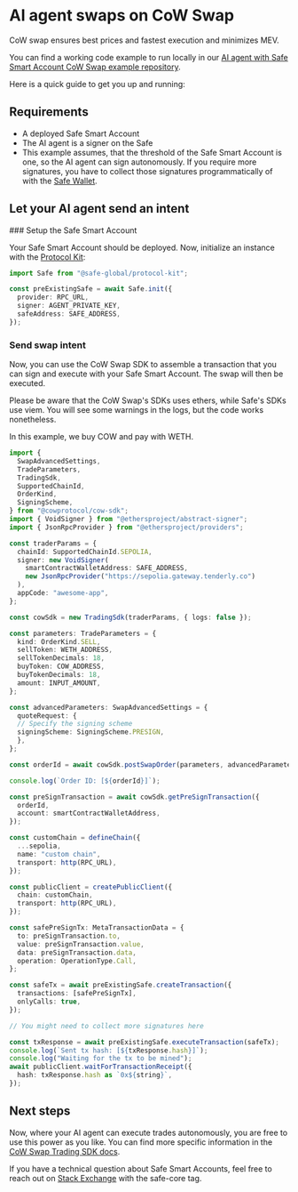 
# AI agent swaps on CoW Swap

CoW swap ensures best prices and fastest execution and minimizes MEV.

You can find a working code example to run locally in our [AI agent with Safe Smart Account CoW Swap example repository](https://github.com/5afe/safe-cowswap).

Here is a quick guide to get you up and running:

## Requirements

- A deployed Safe Smart Account
- The AI agent is a signer on the Safe
- This example assumes, that the threshold of the Safe Smart Account is one, so the AI agent can sign autonomously.
If you require more signatures, you have to collect those signatures programmatically of with the [Safe Wallet](https://app.safe.global/).

## Let your AI agent send an intent 

<Steps>
### Setup the Safe Smart Account 

Your Safe Smart Account should be deployed.
Now, initialize an instance with the [Protocol Kit](./../../sdk/protocol-kit.mdx):

```typescript
import Safe from "@safe-global/protocol-kit";

const preExistingSafe = await Safe.init({
  provider: RPC_URL,
  signer: AGENT_PRIVATE_KEY,
  safeAddress: SAFE_ADDRESS,
});
```

### Send swap intent

Now, you can use the CoW Swap SDK to assemble a transaction that you can sign and execute with your Safe Smart Account.
The swap will then be executed.

Please be aware that the CoW Swap's SDKs uses ethers, while Safe's SDKs use viem.
You will see some warnings in the logs, but the code works nonetheless.

In this example, we buy COW and pay with WETH.

```typescript
import {
  SwapAdvancedSettings,
  TradeParameters,
  TradingSdk,
  SupportedChainId,
  OrderKind,
  SigningScheme,
} from "@cowprotocol/cow-sdk";
import { VoidSigner } from "@ethersproject/abstract-signer";
import { JsonRpcProvider } from "@ethersproject/providers";

const traderParams = {
  chainId: SupportedChainId.SEPOLIA,
  signer: new VoidSigner(
    smartContractWalletAddress: SAFE_ADDRESS,
    new JsonRpcProvider("https://sepolia.gateway.tenderly.co")
  ),
  appCode: "awesome-app",
};

const cowSdk = new TradingSdk(traderParams, { logs: false });

const parameters: TradeParameters = {
  kind: OrderKind.SELL,
  sellToken: WETH_ADDRESS,
  sellTokenDecimals: 18,
  buyToken: COW_ADDRESS,
  buyTokenDecimals: 18,
  amount: INPUT_AMOUNT,
};

const advancedParameters: SwapAdvancedSettings = {
  quoteRequest: {
  // Specify the signing scheme
  signingScheme: SigningScheme.PRESIGN,
  },
};

const orderId = await cowSdk.postSwapOrder(parameters, advancedParameters);

console.log(`Order ID: [${orderId}]`);

const preSignTransaction = await cowSdk.getPreSignTransaction({
  orderId,
  account: smartContractWalletAddress,
});

const customChain = defineChain({
  ...sepolia,
  name: "custom chain",
  transport: http(RPC_URL),
});

const publicClient = createPublicClient({
  chain: customChain,
  transport: http(RPC_URL),
});

const safePreSignTx: MetaTransactionData = {
  to: preSignTransaction.to,
  value: preSignTransaction.value,
  data: preSignTransaction.data,
  operation: OperationType.Call,
};

const safeTx = await preExistingSafe.createTransaction({
  transactions: [safePreSignTx],
  onlyCalls: true,
});

// You might need to collect more signatures here

const txResponse = await preExistingSafe.executeTransaction(safeTx);
console.log(`Sent tx hash: [${txResponse.hash}]`);
console.log("Waiting for the tx to be mined");
await publicClient.waitForTransactionReceipt({
  hash: txResponse.hash as `0x${string}`,
});
```

</Steps>

## Next steps

Now, where your AI agent can execute trades autonomously, you are free to use this power as you like.
You can find more specific information in the [CoW Swap Trading SDK docs](https://github.com/cowprotocol/cow-sdk/tree/main/src/trading#readme).

If you have a technical question about Safe Smart Accounts, feel free to reach out on [Stack Exchange](https://ethereum.stackexchange.com/questions/tagged/safe-core) with the safe-core tag.